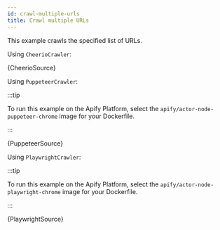 ```yaml
---
id: crawl-multiple-urls
title: Crawl multiple URLs
---
```




This example crawls the specified list of URLs.

<Tabs groupId="crawler-type">

<TabItem value="cheerio_crawler" label="Cheerio Crawler" default>

Using `CheerioCrawler`:

<RunnableCodeBlock className="language-js" type="cheerio">
    {CheerioSource}
</RunnableCodeBlock>

</TabItem>

<TabItem value="puppeteer_crawler" label="Puppeteer Crawler">

Using `PuppeteerCrawler`:

:::tip

To run this example on the Apify Platform, select the `apify/actor-node-puppeteer-chrome` image for your Dockerfile.

:::

<RunnableCodeBlock className="language-js" type="puppeteer">
    {PuppeteerSource}
</RunnableCodeBlock>

</TabItem>

<TabItem value="playwright_crawler" label="Playwright Crawler">

Using `PlaywrightCrawler`:

:::tip

To run this example on the Apify Platform, select the `apify/actor-node-playwright-chrome` image for your Dockerfile.

:::

<RunnableCodeBlock className="language-js" type="playwright">
    {PlaywrightSource}
</RunnableCodeBlock>

</TabItem>

</Tabs>
